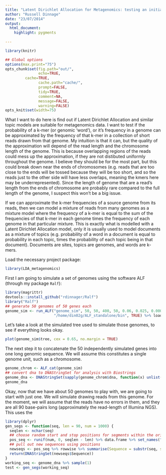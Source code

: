 ```yaml
---
title: "Latent Dirichlet Allocation for Metagenomics: testing an initial assumption"
author: "Russell Dinnage"
date: "23/07/2014"
output: 
  html_document:
    highlight: pygments
  
---
```


```r
library(knitr)

## Global options
options(max.print="75")
opts_chunk$set(fig.path="out/",
               echo=TRUE,
         cache=TRUE,
               cache.path="cache/",
               prompt=FALSE,
               tidy=TRUE,
               comment=NA,
               message=FALSE,
               warning=FALSE)
opts_knit$set(width=75)
```

What I want to do here is find out if Latent Dirichlet Allocation and similar topic models are suitable for metagenomics data. I want to test if the probability of a k-mer (or genomic 'word'), or it's frequency in a genome can be approximated by the frequency of that k-mer in a collection of short reads drawn from that genome. My intuition is that it can, but the quality of the approximation will depend of the read length and the chromosome length of the genome. This is because overlapping regions of the reads could mess up the approximation, if they are not distibuted uniformly throughout the genome. I believe they should be for the most part, but this could break down near the ends of chromosomes (e.g. reads that are too close to the ends will be tossed because they will be too short, and so the reads just to the other side will have less overlaps, meaning the kmers here may be underrepresented). Since the length of genome that are a read's length from the ends of chromosome are probably rare compared to the full length of the genome, I suspect this won't be a big issue.

If we can approximate the k-mer frequencies of a source genome from its reads, then we can model a mixture of reads from many genomes as a mixture model where the frequency of a k-mer is equal to the sum of the frequencies of that k-mer in each genome times the frequency of each genome in that particular mixture. This is exactly what is modelled with a Latent Dirichlet Allocation model, only it is usually used to model documents as a mixture of topics (e.g. probability of a word in a document is equal to probability in each topic, times the probability of each topic being in that document). Documents are sites, topics are genomes, and words are k-mers.

Load the necessary project package:
```r
library(LDA_metagenomics)
```

First I am going to simulate a set of genomes using the software ALF (through my package `Ralf`):

```r
library(magrittr)
devtools::install_github("rdinnager/Ralf")
library("Ralf")
## generate 50 genomes of 50 genes each
genome_sim <- run_ALF("genome_sim", 50, 50, 400, 50, 0.06, 0.025, 0.0001, "temp", 
                      "/home/din02g/ALF_standalone/bin", TRUE) %>% load_ALF
```

Let's take a look at the simulated tree used to simulate those genomes, to see if everything looks okay.

```r
plot(genome_sim$tree, cex = 0.65, no.margin = TRUE)
```

The next step it to concatenate the 50 independently simulated genes into one long genomic sequence. We will assume this constitutes a single genome unit, such as a chromosome.

```r
genome_chrom <- ALF_cat(genome_sim)
## convert dna to DNAStringSet for analysis with Biostrings
genome_dna <- DNAStringSet(sapply(genome_chrom$dna, function(x) unlist(x)))
genome_dna
```

Okay, now that we have about 50 genomes to play with, we are going to start with just one. We will simulate drawing reads from this genome. For the moment, we will assume that the reads have no errors in them, and they are all 90 base-pairs long (approximately the read-length of Illumina NGS). This uses the

```r
library(dplyr)
gen_segs <- function(seq, len = 90, num = 1000) {
  seqlen <- nchar(seq)
  ## choose random start and stop positions for segments within the original sequence
  pos_seq <- runif(num, 0, seqlen - len) %>% data.frame %>% set_names("lower") %>% mutate(upper=lower + len - 1)
  ## pull out new sequences using positions
  newseqs <- pos_seq %>% rowwise %>% summarise(Sequence = substr(seq, start=lower, stop=upper)) 
  return(DNAStringSet(newseqs$Sequence))
}
working_seq <- genome_dna %>% sample(1)
test <- gen_segs(working_seq)
```